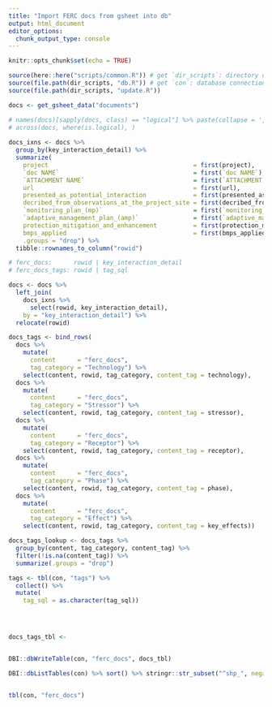 ```yaml
---
title: "Import FERC docs from gsheet into db"
output: html_document
editor_options: 
  chunk_output_type: console
---
```


```r
knitr::opts_chunk$set(echo = TRUE)
```


```r
source(here::here("scripts/common.R")) # get `dir_scripts`: directory of apps/scripts
source(file.path(dir_scripts, "db.R")) # get `con`: database connection object
source(file.path(dir_scripts, "update.R"))

docs <- get_gsheet_data("documents") 

# names(docs)[sapply(docs, class) == "logical"] %>% paste(collapse = ',\n') %>% cat()
# across(docs, where(is.logical), )
  
docs_ixns <- docs %>% 
  group_by(key_interaction_detail) %>% 
  summarize(
    project                                        = first(project), 
    `doc NAME`                                     = first(`doc NAME`), 
    `ATTACHMENT NAME`                              = first(`ATTACHMENT NAME`), 
    url                                            = first(url), 
    presented_as_potential_interaction             = first(presented_as_potential_interaction),
    decribed_from_observations_at_the_project_site = first(decribed_from_observations_at_the_project_site),
    `monitoring_plan_(mp)`                         = first(`monitoring_plan_(mp)`),
    `adaptive_management_plan_(amp)`               = first(`adaptive_management_plan_(amp)`),
    protection_mitigation_and_enhancement          = first(protection_mitigation_and_enhancement),
    bmps_applied                                   = first(bmps_applied),
    .groups = "drop") %>% 
  tibble::rownames_to_column("rowid")

# ferc_docs:      rowid | key_interaction_detail
# ferc_docs_tags: rowid | tag_sql

docs <- docs %>% 
  left_join(
    docs_ixns %>% 
      select(rowid, key_interaction_detail), 
    by = "key_interaction_detail") %>% 
  relocate(rowid)

docs_tags <- bind_rows(
  docs %>% 
    mutate(
      content      = "ferc_docs",
      tag_category = "Technology") %>% 
    select(content, rowid, tag_category, content_tag = technology),
  docs %>% 
    mutate(
      content      = "ferc_docs",
      tag_category = "Stressor") %>% 
    select(content, rowid, tag_category, content_tag = stressor),
  docs %>% 
    mutate(
      content      = "ferc_docs",
      tag_category = "Receptor") %>% 
    select(content, rowid, tag_category, content_tag = receptor),
  docs %>% 
    mutate(
      content      = "ferc_docs",
      tag_category = "Phase") %>% 
    select(content, rowid, tag_category, content_tag = phase),
  docs %>% 
    mutate(
      content      = "ferc_docs",
      tag_category = "Effect") %>% 
    select(content, rowid, tag_category, content_tag = key_effects))

docs_tags_lookup <- docs_tags %>% 
  group_by(content, tag_category, content_tag) %>% 
  filter(!is.na(content_tag)) %>% 
  summarize(.groups = "drop")

tags <- tbl(con, "tags") %>% 
  collect() %>% 
  mutate(
    tag_sql = as.character(tag_sql))
  



docs_tags_tbl <- 


DBI::dbWriteTable(con, "ferc_docs", docs_tbl)

DBI::dbListTables(con) %>% sort() %>% stringr::str_subset("^shp_", negate=T)


tbl(con, "ferc_docs")
```


